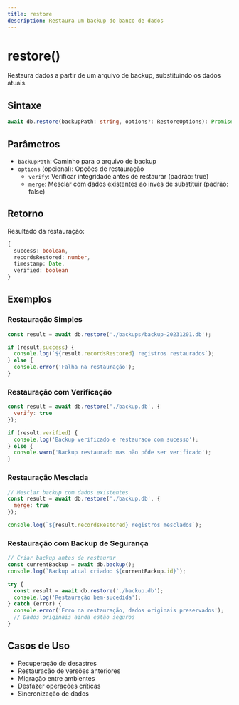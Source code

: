 ```yaml
---
title: restore
description: Restaura um backup do banco de dados
---
```


# restore()

Restaura dados a partir de um arquivo de backup, substituindo os dados atuais.

## Sintaxe

```typescript
await db.restore(backupPath: string, options?: RestoreOptions): Promise<RestoreResult>
```

## Parâmetros

- `backupPath`: Caminho para o arquivo de backup
- `options` (opcional): Opções de restauração
  - `verify`: Verificar integridade antes de restaurar (padrão: true)
  - `merge`: Mesclar com dados existentes ao invés de substituir (padrão: false)

## Retorno

Resultado da restauração:
```typescript
{
  success: boolean,
  recordsRestored: number,
  timestamp: Date,
  verified: boolean
}
```

## Exemplos

### Restauração Simples
```javascript
const result = await db.restore('./backups/backup-20231201.db');

if (result.success) {
  console.log(`${result.recordsRestored} registros restaurados`);
} else {
  console.error('Falha na restauração');
}
```

### Restauração com Verificação
```javascript
const result = await db.restore('./backup.db', {
  verify: true
});

if (result.verified) {
  console.log('Backup verificado e restaurado com sucesso');
} else {
  console.warn('Backup restaurado mas não pôde ser verificado');
}
```

### Restauração Mesclada
```javascript
// Mesclar backup com dados existentes
const result = await db.restore('./backup.db', {
  merge: true
});

console.log(`${result.recordsRestored} registros mesclados`);
```

### Restauração com Backup de Segurança
```javascript
// Criar backup antes de restaurar
const currentBackup = await db.backup();
console.log(`Backup atual criado: ${currentBackup.id}`);

try {
  const result = await db.restore('./backup.db');
  console.log('Restauração bem-sucedida');
} catch (error) {
  console.error('Erro na restauração, dados originais preservados');
  // Dados originais ainda estão seguros
}
```

## Casos de Uso

- Recuperação de desastres
- Restauração de versões anteriores
- Migração entre ambientes
- Desfazer operações críticas
- Sincronização de dados